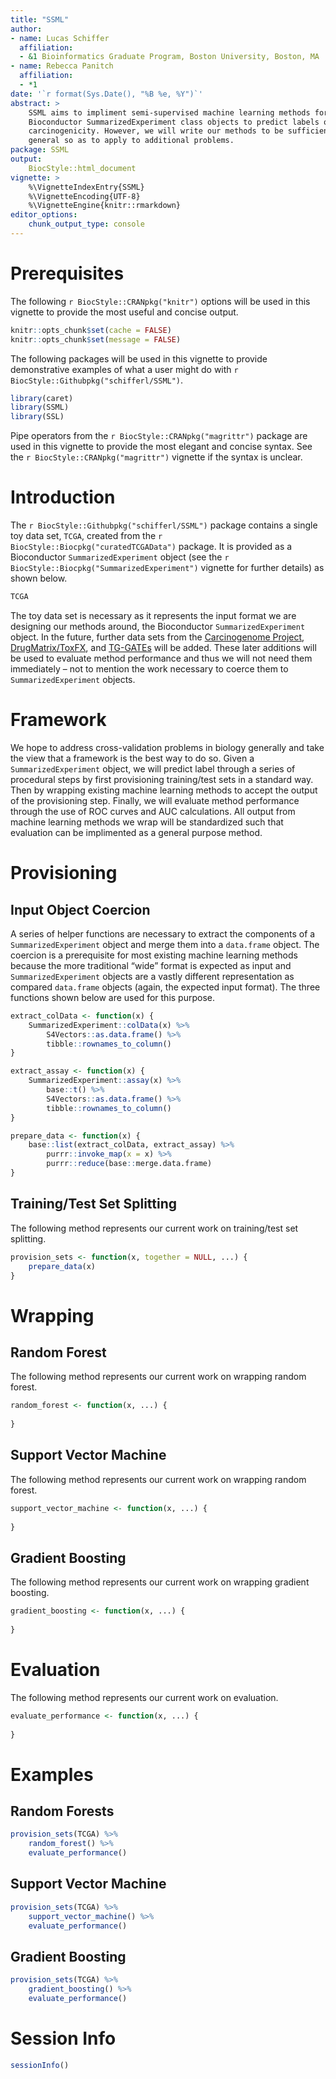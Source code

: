 ```yaml
---
title: "SSML"
author:
- name: Lucas Schiffer
  affiliation:
  - &1 Bioinformatics Graduate Program, Boston University, Boston, MA
- name: Rebecca Panitch
  affiliation:
  - *1
date: '`r format(Sys.Date(), "%B %e, %Y")`'
abstract: >
    SSML aims to impliment semi-supervised machine learning methods for
    Bioconductor SummarizedExperiment class objects to predict labels of
    carcinogenicity. However, we will write our methods to be sufficiently
    general so as to apply to additional problems.
package: SSML
output:
    BiocStyle::html_document
vignette: >
    %\VignetteIndexEntry{SSML}
    %\VignetteEncoding{UTF-8}
    %\VignetteEngine{knitr::rmarkdown}
editor_options:
    chunk_output_type: console
---
```


# Prerequisites

The following `r BiocStyle::CRANpkg("knitr")` options will be used in this
vignette to provide the most useful and concise output.

```r
knitr::opts_chunk$set(cache = FALSE)
knitr::opts_chunk$set(message = FALSE)
```

The following packages will be used in this vignette to provide demonstrative
examples of what a user might do with
`r BiocStyle::Githubpkg("schifferl/SSML")`.

```r
library(caret)
library(SSML)
library(SSL)
```

Pipe operators from the `r BiocStyle::CRANpkg("magrittr")` package are used in
this vignette to provide the most elegant and concise syntax. See the
`r BiocStyle::CRANpkg("magrittr")` vignette if the syntax is unclear.

# Introduction

The `r BiocStyle::Githubpkg("schifferl/SSML")` package contains a single toy
data set, `TCGA`, created from the `r BiocStyle::Biocpkg("curatedTCGAData")`
package. It is provided as a Bioconductor `SummarizedExperiment` object (see the
`r BiocStyle::Biocpkg("SummarizedExperiment")` vignette for further details) as
shown below.

```r
TCGA
```

The toy data set is necessary as it represents the input format we are designing
our methods around, the Bioconductor `SummarizedExperiment` object. In the
future, further data sets from the
[Carcinogenome Project](https://carcinogenome.org/),
[DrugMatrix/ToxFX](https://ntp.niehs.nih.gov/results/toxfx/index.html), and
[TG-GATEs](https://toxico.nibiohn.go.jp/english/) will be added. These later
additions will be used to evaluate method performance and thus we will not need
them immediately – not to mention the work necessary to coerce them to
`SummarizedExperiment` objects.

# Framework

We hope to address cross-validation problems in biology generally and take the
view that a framework is the best way to do so. Given a `SummarizedExperiment`
object, we will predict label through a series of procedural steps by first
provisioning training/test sets in a standard way. Then by wrapping existing
machine learning methods to accept the output of the provisioning step. Finally,
we will evaluate method performance through the use of ROC curves and AUC
calculations. All output from machine learning methods we wrap will be
standardized such that evaluation can be implimented as a general purpose
method.

# Provisioning

## Input Object Coercion

A series of helper functions are necessary to extract the components of a
`SummarizedExperiment` object and merge them into a `data.frame` object. The
coercion is a prerequisite for most existing machine learning methods because
the more traditional "wide" format is expected as input and
`SummarizedExperiment` objects are a vastly different representation as compared
`data.frame` objects (again, the expected input format). The three functions
shown below are used for this purpose.

```r
extract_colData <- function(x) {
    SummarizedExperiment::colData(x) %>%
        S4Vectors::as.data.frame() %>%
        tibble::rownames_to_column()    
}
```

```r
extract_assay <- function(x) {
    SummarizedExperiment::assay(x) %>%
        base::t() %>%
        S4Vectors::as.data.frame() %>%
        tibble::rownames_to_column()   
}
```

```r
prepare_data <- function(x) {
    base::list(extract_colData, extract_assay) %>%
        purrr::invoke_map(x = x) %>%
        purrr::reduce(base::merge.data.frame)
}
```

## Training/Test Set Splitting

The following method represents our current work on training/test set splitting.

```r
provision_sets <- function(x, together = NULL, ...) {
    prepare_data(x)
}
```

# Wrapping

## Random Forest

The following method represents our current work on wrapping random forest.

```r
random_forest <- function(x, ...) {
    
}
```

## Support Vector Machine

The following method represents our current work on wrapping random forest.

```r
support_vector_machine <- function(x, ...) {
    
}
```

## Gradient Boosting

The following method represents our current work on wrapping gradient boosting.

```r
gradient_boosting <- function(x, ...) {
    
}
```


# Evaluation

The following method represents our current work on evaluation.

```r
evaluate_performance <- function(x, ...) {
    
}
```

# Examples

## Random Forests

```r
provision_sets(TCGA) %>%
    random_forest() %>%
    evaluate_performance()
```

## Support Vector Machine

```r
provision_sets(TCGA) %>%
    support_vector_machine() %>%
    evaluate_performance()
```

## Gradient Boosting

```r
provision_sets(TCGA) %>%
    gradient_boosting() %>%
    evaluate_performance()
```

# Session Info

```r
sessionInfo()
```
